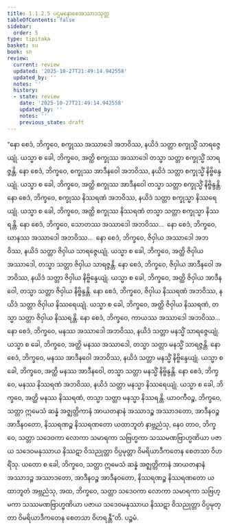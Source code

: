 ```yaml
---
title: 1.1.2.5 ပဌမနောစေအဿာဒသုတ္တ
tableOfContents: false
sidebar:
  order: 5
type: tipitaka
basket: su
book: sn
review:
  current: review
  updated: '2025-10-27T21:49:14.942558'
  updated_by: ''
  notes: ''
  history:
  - state: review
    date: '2025-10-27T21:49:14.942558'
    updated_by: ''
    notes: ''
    previous_state: draft
---
```



<ReviewStatus review={frontmatter.review} showDetails={true} />

<HypothesisAnnotation frontmatter={frontmatter} />

<DynamicBreadcrumb />

<Division number="17" book="sn" e="ch" v="18" p="281">

<Paragraph number="42" book="sn">
“နော စေဒံ, ဘိက္ခဝေ, စက္ခုဿ အဿာဒေါ အဘဝိဿ, နယိဒံ သတ္တာ စက္ခုသ္မိံ သာရဇ္ဇေယျုံ. ယသ္မာ စ ခေါ, ဘိက္ခဝေ, အတ္ထိ စက္ခုဿ အဿာဒေါ တသ္မာ သတ္တာ စက္ခုသ္မိံ သာရဇ္ဇန္တိ. နော စေဒံ, ဘိက္ခဝေ, စက္ခုဿ အာဒီနဝေါ အဘဝိဿ, နယိဒံ သတ္တာ စက္ခုသ္မိံ နိဗ္ဗိန္ဒေယျုံ. ယသ္မာ စ ခေါ, ဘိက္ခဝေ, အတ္ထိ စက္ခုဿ အာဒီနဝေါ တသ္မာ သတ္တာ စက္ခုသ္မိံ နိဗ္ဗိန္ဒန္တိ. နော စေဒံ, ဘိက္ခဝေ, စက္ခုဿ နိဿရဏံ အဘဝိဿ, နယိဒံ သတ္တာ စက္ခုသ္မာ နိဿရေယျုံ. ယသ္မာ စ ခေါ, ဘိက္ခဝေ, အတ္ထိ စက္ခုဿ နိဿရဏံ တသ္မာ သတ္တာ စက္ခုသ္မာ နိဿရန္တိ. နော စေဒံ, ဘိက္ခဝေ, သောတဿ အဿာဒေါ အဘဝိဿ…  နော စေဒံ, ဘိက္ခဝေ, ဃာနဿ အဿာဒေါ အဘဝိဿ…  နော စေဒံ, ဘိက္ခဝေ, ဇိဝှါယ အဿာဒေါ အဘဝိဿ, နယိဒံ သတ္တာ ဇိဝှါယ သာရဇ္ဇေယျုံ. ယသ္မာ စ ခေါ, ဘိက္ခဝေ, အတ္ထိ ဇိဝှါယ အဿာဒေါ, တသ္မာ သတ္တာ ဇိဝှါယ သာရဇ္ဇန္တိ. နော စေဒံ, ဘိက္ခဝေ, ဇိဝှါယ အာဒီနဝေါ အဘဝိဿ, နယိဒံ သတ္တာ ဇိဝှါယ နိဗ္ဗိန္ဒေယျုံ. ယသ္မာ စ ခေါ, ဘိက္ခဝေ, အတ္ထိ ဇိဝှါယ အာဒီနဝေါ, တသ္မာ သတ္တာ ဇိဝှါယ နိဗ္ဗိန္ဒန္တိ. နော စေဒံ, ဘိက္ခဝေ, ဇိဝှါယ နိဿရဏံ အဘဝိဿ, နယိဒံ သတ္တာ ဇိဝှါယ နိဿရေယျုံ. ယသ္မာ စ ခေါ, ဘိက္ခဝေ, အတ္ထိ ဇိဝှါယ နိဿရဏံ, တသ္မာ သတ္တာ ဇိဝှါယ နိဿရန္တိ. နော စေဒံ, ဘိက္ခဝေ, ကာယဿ အဿာဒေါ အဘဝိဿ…  နော စေဒံ, ဘိက္ခဝေ, မနဿ အဿာဒေါ အဘဝိဿ, နယိဒံ သတ္တာ မနသ္မိံ သာရဇ္ဇေယျုံ. ယသ္မာ စ ခေါ, ဘိက္ခဝေ, အတ္ထိ မနဿ အဿာဒေါ, တသ္မာ သတ္တာ မနသ္မိံ သာရဇ္ဇန္တိ. နော စေဒံ, ဘိက္ခဝေ, မနဿ အာဒီနဝေါ အဘဝိဿ, နယိဒံ သတ္တာ မနသ္မိံ နိဗ္ဗိန္ဒေယျုံ. ယသ္မာ စ ခေါ, ဘိက္ခဝေ, အတ္ထိ မနဿ အာဒီနဝေါ, တသ္မာ သတ္တာ မနသ္မိံ နိဗ္ဗိန္ဒန္တိ. နော စေဒံ, ဘိက္ခဝေ, မနဿ နိဿရဏံ အဘဝိဿ, နယိဒံ သတ္တာ မနသ္မာ နိဿရေယျုံ. ယသ္မာ စ ခေါ, ဘိက္ခဝေ, အတ္ထိ မနဿ နိဿရဏံ, တသ္မာ သတ္တာ မနသ္မာ နိဿရန္တိ.
</Paragraph>

<Paragraph number="43" book="sn">
ယာဝကီဝဉ္စ, ဘိက္ခဝေ, သတ္တာ ဣမေသံ ဆန္နံ အဇ္ဈတ္တိကာနံ အာယတနာနံ အဿာဒဉ္စ အဿာဒတော, အာဒီနဝဉ္စ အာဒီနဝတော, နိဿရဏဉ္စ နိဿရဏတော ယထာဘူတံ နာဗ္ဘညံသု, နေဝ တာဝ, ဘိက္ခဝေ, သတ္တာ သဒေဝကာ လောကာ သမာရကာ သဗြဟ္မကာ သဿမဏဗြာဟ္မဏိယာ ပဇာယ သဒေဝမနုဿာယ နိဿဋာ ဝိသညုတ္တာ ဝိပ္ပမုတ္တာ ဝိမရိယာဒီကတေန စေတသာ ဝိဟရိံသု. ယတော စ ခေါ, ဘိက္ခဝေ, သတ္တာ ဣမေသံ ဆန္နံ အဇ္ဈတ္တိကာနံ အာယတနာနံ အဿာဒဉ္စ အဿာဒတော, အာဒီနဝဉ္စ အာဒီနဝတော, နိဿရဏဉ္စ နိဿရဏတော ယထာဘူတံ အဗ္ဘညံသု, အထ, ဘိက္ခဝေ, သတ္တာ သဒေဝကာ လောကာ သမာရကာ သဗြဟ္မကာ သဿမဏဗြာဟ္မဏိယာ ပဇာယ သဒေဝမနုဿာယ နိဿဋာ ဝိသညုတ္တာ ဝိပ္ပမုတ္တာ ဝိမရိယာဒီကတေန စေတသာ ဝိဟရန္တီ”တိ.

</Paragraph>
</Division>

<Paragraph number="44" type="center" book="sn">
ပဉ္စမံ.
</Paragraph>